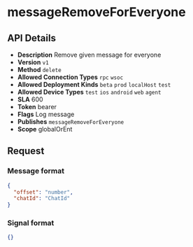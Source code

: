 # messageRemoveForEveryone

## API Details

- **Description** Remove given message for everyone
- **Version** `v1`
- **Method** `delete`
- **Allowed Connection Types** `rpc` `wsoc` 
- **Allowed Deployment Kinds** `beta` `prod` `localHost` `test` 
- **Allowed Device Types** `test` `ios` `android` `web` `agent` 
- **SLA** 600
- **Token** bearer
- **Flags** Log message
- **Publishes** `messageRemoveForEveryone` 
- **Scope** globalOrEnt


## Request

### Message format

```json
{
  "offset": "number",
  "chatId": "ChatId"
}
```

### Signal format

```json
{}
```

